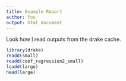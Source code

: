 ```yaml
---
title: Example Report
author: You
output: html_document
---
```


Look how I read outputs from the drake cache.

```r
library(drake)
readd(small)
readd(coef_regression2_small)
loadd(large)
head(large)
```
